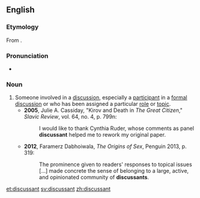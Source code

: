 ==English==
===Etymology===
From {{suffix|discuss|ant}}.

===Pronunciation===
*{{a|UK}} {{IPA|/dɪˈskʌsənt/}}

===Noun===
{{en-noun}}

# Someone involved in a [[discussion]], especially a [[participant]] in a [[formal]] [[discussion]] or who has been assigned a particular [[role]] or [[topic]]. {{defdate|from 20th c.}}
#* '''2005''', Julie A. Cassiday, "Kirov and Death in ''The Great Citizen''," ''Slavic Review'', vol. 64, no. 4, p. 799n:
#*: I would like to thank Cynthia Ruder, whose comments as panel '''discussant''' helped me to rework my original paper.
#*'''2012''', Faramerz Dabhoiwala, ''The Origins of Sex'', Penguin 2013, p. 319:
#*:The prominence given to readers' responses to topical issues [...] made concrete the sense of belonging to a large, active, and opinionated community of '''discussants'''.

[[et:discussant]]
[[sv:discussant]]
[[zh:discussant]]